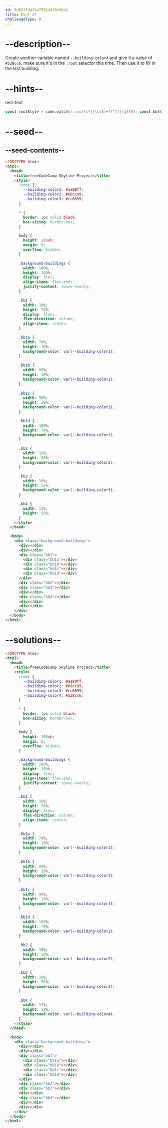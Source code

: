 ```yaml
---
id: 5d822fd413a79914d39e98e3
title: Part 27
challengeType: 0
---
```


# --description--

Create another variable named `--building-color4` and give it a value of `#538cc6`, make sure it's in the `:root` selector this time. Then use it to fill in the last building.

# --hints--

test-text

```js
const rootStyle = code.match(/:root\s*{[\s\S]+?[^}]}/g)[0]; const bb4style = code.match(/\.bb4\s*{[\s\S]+?[^}]}/g)[0]; assert(/--building-color4\s*:\s*#538cc6\s*(;|\s*})/g.test(rootStyle) && /background-color\s*:\s*var\(\s*--building-color4\s*\)\s*(;|\s*})/g.test(bb4style));
```

# --seed--

## --seed-contents--

```html
<!DOCTYPE html>
<html>    
  <head>
    <title>freeCodeCamp Skyline Project</title>
    <style>
      :root {
        --building-color1: #aa80ff;
        --building-color2: #66cc99;
        --building-color3: #cc6699;
      }

      * {
        border: 1px solid black;
        box-sizing: border-box;
      }

      body {
        height: 100vh;
        margin: 0;
        overflow: hidden;
      }

      .background-buildings {
        width: 100%;
        height: 100%;
        display: flex;
        align-items: flex-end;
        justify-content: space-evenly;
      }

      .bb1 {
        width: 10%;
        height: 70%;
        display: flex;
        flex-direction: column;
        align-items: center;
      }

      .bb1a {
        width: 70%;
        height: 10%;
        background-color: var(--building-color1);
      }
  
      .bb1b {
        width: 80%;
        height: 10%;
        background-color: var(--building-color1);
      }
  
      .bb1c {
        width: 90%;
        height: 10%;
        background-color: var(--building-color1);
      }

      .bb1d {
        width: 100%;
        height: 70%;
        background-color: var(--building-color1);
      }

      .bb2 {
        width: 10%;
        height: 50%;
        background-color: var(--building-color2);
      }

      .bb3 {
        width: 10%;
        height: 55%;
        background-color: var(--building-color3);
      }

      .bb4 {
        width: 11%;
        height: 58%;
      }
    </style>
  </head>

  <body>
    <div class="background-buildings">
      <div></div>
      <div></div>
      <div class="bb1">
        <div class="bb1a"></div>
        <div class="bb1b"></div>
        <div class="bb1c"></div>
        <div class="bb1d"></div>
      </div>
      <div class="bb2"></div>
      <div class="bb3"></div>
      <div></div>
      <div class="bb4"></div>
      <div></div>
      <div></div>
    </div>
  </body>
</html>
```

# --solutions--

```html
<!DOCTYPE html>
<html>    
  <head>
    <title>freeCodeCamp Skyline Project</title>
    <style>
      :root {
        --building-color1: #aa80ff;
        --building-color2: #66cc99;
        --building-color3: #cc6699;
        --building-color4: #538cc6;
      }

      * {
        border: 1px solid black;
        box-sizing: border-box;
      }

      body {
        height: 100vh;
        margin: 0;
        overflow: hidden;
      }

      .background-buildings {
        width: 100%;
        height: 100%;
        display: flex;
        align-items: flex-end;
        justify-content: space-evenly;
      }

      .bb1 {
        width: 10%;
        height: 70%;
        display: flex;
        flex-direction: column;
        align-items: center;
      }

      .bb1a {
        width: 70%;
        height: 10%;
        background-color: var(--building-color1);
      }
  
      .bb1b {
        width: 80%;
        height: 10%;
        background-color: var(--building-color1);
      }
  
      .bb1c {
        width: 90%;
        height: 10%;
        background-color: var(--building-color1);
      }

      .bb1d {
        width: 100%;
        height: 70%;
        background-color: var(--building-color1);
      }

      .bb2 {
        width: 10%;
        height: 50%;
        background-color: var(--building-color2);
      }

      .bb3 {
        width: 10%;
        height: 55%;
        background-color: var(--building-color3);
      }

      .bb4 {
        width: 11%;
        height: 58%;
        background-color: var(--building-color4);
      }
    </style>
  </head>

  <body>
    <div class="background-buildings">
      <div></div>
      <div></div>
      <div class="bb1">
        <div class="bb1a"></div>
        <div class="bb1b"></div>
        <div class="bb1c"></div>
        <div class="bb1d"></div>
      </div>
      <div class="bb2"></div>
      <div class="bb3"></div>
      <div></div>
      <div class="bb4"></div>
      <div></div>
      <div></div>
    </div>
  </body>
</html>
```
